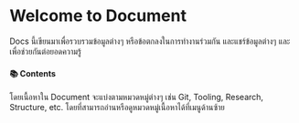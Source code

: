 # Welcome to Document
 
Docs นี้เขียนมาเพื่อรวบรวมข้อมูลต่างๆ หรือข้อตกลงในการทำงานร่วมกัน และแชร์ข้อมูลต่างๆ
และเพื่อช่วยกันต่อยอดความรู้

#### 📚 Contents

โดยเนื้อหาใน Document จะแบ่งตามหมวดหมู่ต่างๆ เช่น Git, Tooling, Research, Structure, etc. โดยที่สามารถอ่านหรือดูหมวดหมู่เนื้อหาได้ที่เมนูด้านซ้าย